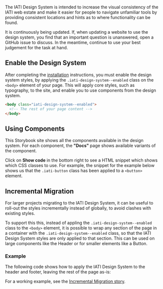 
<Meta title="Usage" />

<Title>Using the IATI Design System</Title>

The IATI Design System is intended to increase the visual consistency of the IATI web estate and make it easier for people to navigate unfamiliar tools by providing consistent locations and hints as to where functionality can be found.

It is continuously being updated. If, when updating a website to use the design system, you find that an important question is unanswered, open a GitHub issue to discuss. In the meantime, continue to use your best judgement for the task at hand.

## Enable the Design System

After completing the <a href="../?path=/docs/installation--docs">installation</a> instructions,
you must enable the design system styles, by applying the `.iati-design-system--enabled` class on the `<body>` element of your page.
This will apply core styles, such as typography, to the site, and enable you to use components from the design system.

```html
<body class="iati-design-system--enabled">
  <!-- The rest of your page content -->
</body>
```

## Using Components

This Storybook site shows all the components available in the design system.
For each component, the **"Docs"** page shows available variants of the component.

Click on **Show code** in the bottom right to see a HTML snippet which shows which CSS classes to use.
For example, the snippet for the example below shows us that the `.iati-button` class has been applied to a `<button>` element.

<Canvas of={ButtonStories.Default} />

## Incremental Migration

For larger projects migrating to the IATI Design System, it can be useful to roll-out the styles incrementally instead of globally, to avoid clashes with existing styles.

To support this this, instead of appling the `.iati-design-system--enabled` class to the `<body>` element,
it is possible to wrap any section of the page in a container with the `.iati-design-system--enabled` class,
so that the IATI Design System styles are only applied to that section.
This can be used on large components like the Header or for smaller elements like a Button.

### Example

The following code shows how to apply the IATI Design System to the header and footer,
leaving the rest of the page as-is:

For a working example, see the <a href="/?path=/story/layout-page--incremental-migration">Incremental Migration story</a>.

```html
<body>
  <div class="iati-design-system--enabled">
    <header class="iati-header">
      <!-- IATI Design System header code -->
    </header>
  </div>

  <!-- The rest of your page content -->

  <div class="iati-design-system--enabled">
    <footer class="iati-footer">
      <!-- IATI Design System footer code -->
    </footer>
  </div>
</body>
```
